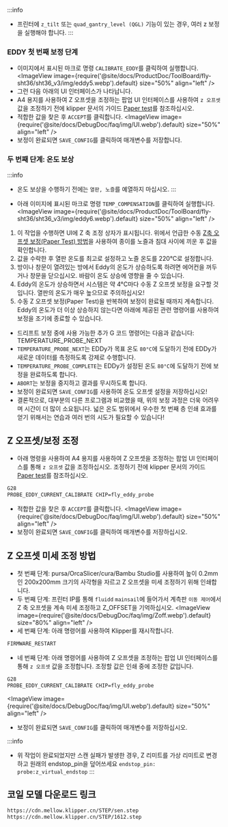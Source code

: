 :::info
* 프린터에 `z_tilt` 또는 `quad_gantry_level (QGL)` 기능이 있는 경우, 여러 z 보정을 실행해야 합니다.
:::

### EDDY 첫 번째 보정 단계
* 이미지에서 표시된 마크로 명령 `CALIBRATE_EDDY`를 클릭하여 실행합니다.
<ImageView image={require('@site/docs/ProductDoc/ToolBoard/fly-sht36/sht36_v3/img/eddy5.webp').default} size="50%" align="left" />
* 그런 다음 아래의 UI 인터페이스가 나타납니다.
* A4 용지를 사용하여 Z 오프셋을 조정하는 팝업 UI 인터페이스를 사용하여 `z 오프셋` 값을 조정하기 전에 klipper 문서의 가이드 [Paper test](https://www.klipper3d.org/Bed_Level.html#the-paper-test)를 참조하십시오.
* 적합한 값을 찾은 후 `ACCEPT`를 클릭합니다.
<ImageView image={require('@site/docs/DebugDoc/faq/img/UI.webp').default} size="50%" align="left" />
* 보정이 완료되면 `SAVE_CONFIG`를 클릭하여 매개변수를 저장합니다.

### 두 번째 단계: 온도 보상
:::info
* 온도 보상을 수행하기 전에는 `열판, 노즐`를 예열하지 마십시오.
:::

* 아래 이미지에 표시된 마크로 명령 `TEMP_COMPENSATION`를 클릭하여 실행합니다.
<ImageView image={require('@site/docs/ProductDoc/ToolBoard/fly-sht36/sht36_v3/img/eddy6.webp').default} size="50%" align="left" />

1. 이 작업을 수행하면 UI에 Z 축 조정 상자가 표시됩니다. 위에서 언급한 수동 [Z축 오프셋 보정(Paper Test) 방법](https://www.klipper3d.org/Bed_Level.html#the-paper-test)을 사용하여 종이를 노즐과 침대 사이에 끼운 후 값을 확인합니다.
2. 값을 수락한 후 열판 온도를 최고로 설정하고 노즐 온도를 220°C로 설정합니다.
3. 방이나 창문이 열려있는 방에서 Eddy의 온도가 상승하도록 하려면 에어컨을 꺼두거나 창문을 닫으십시오. 바람이 온도 상승에 영향을 줄 수 있습니다.
4. Eddy의 온도가 상승하면서 시스템은 약 4°C마다 수동 Z 오프셋 보정을 요구할 것입니다. 열판의 온도가 매우 높으므로 주의하십시오!
5. 수동 Z 오프셋 보정(Paper Test)을 반복하여 보정이 완료될 때까지 계속합니다. Eddy의 온도가 더 이상 상승하지 않는다면 아래에 제공된 관련 명령어를 사용하여 보정을 조기에 종료할 수 있습니다.

* 드리프트 보정 중에 사용 가능한 추가 G 코드 명령어는 다음과 같습니다: TEMPERATURE_PROBE_NEXT
* `TEMPERATURE_PROBE_NEXT`는 EDDy가 목표 온도 `80°C`에 도달하기 전에 EDDy가 새로운 데이터를 측정하도록 강제로 수행합니다.
* `TEMPERATURE_PROBE_COMPLETE`는 EDDy가 설정된 온도 `80°C`에 도달하기 전에 보정을 완료하도록 합니다.
* `ABORT`는 보정을 중지하고 결과를 무시하도록 합니다.
* 보정이 완료되면 `SAVE_CONFIG`를 사용하여 온도 오프셋 설정을 저장하십시오!
* 결론적으로, 대부분의 다른 프로그램과 비교했을 때, 위의 보정 과정은 더욱 어려우며 시간이 더 많이 소요됩니다. 넓은 온도 범위에서 우수한 첫 번째 층 인쇄 효과를 얻기 위해서는 연습과 여러 번의 시도가 필요할 수 있습니다!

## Z 오프셋/보정 조정
* 아래 명령을 사용하여 A4 용지를 사용하여 Z 오프셋을 조정하는 팝업 UI 인터페이스를 통해 `z 오프셋` 값을 조정하십시오. 조정하기 전에 klipper 문서의 가이드 [Paper test](https://www.klipper3d.org/Bed_Level.html#the-paper-test)를 참조하십시오.
```bash
G28
PROBE_EDDY_CURRENT_CALIBRATE CHIP=fly_eddy_probe
```
* 적합한 값을 찾은 후 `ACCEPT`를 클릭합니다.
<ImageView image={require('@site/docs/DebugDoc/faq/img/UI.webp').default} size="50%" align="left" />
* 보정이 완료되면 `SAVE_CONFIG`를 클릭하여 매개변수를 저장하십시오.

## Z 오프셋 미세 조정 방법
* 첫 번째 단계: pursa/OrcaSlicer/cura/Bambu Studio를 사용하여 높이 0.2mm인 200x200mm 크기의 사각형을 자르고 Z 오프셋을 미세 조정하기 위해 인쇄합니다.
* 두 번째 단계: 프린터 IP를 통해 `fluidd` `mainsail`에 들어가서 계측판 `이동 제어`에서 Z 축 오프셋을 계속 미세 조정하고 Z_OFFSET을 기억하십시오.
<ImageView image={require('@site/docs/DebugDoc/faq/img/Zoff.webp').default} size="80%" align="left" />
* 세 번째 단계: 아래 명령어를 사용하여 Klipper를 재시작합니다.
```bash
FIRMWARE_RESTART
```
* 네 번째 단계: 아래 명령어를 사용하여 Z 오프셋을 조정하는 팝업 UI 인터페이스를 통해 `z 오프셋` 값을 조정합니다. 조정할 값은 인쇄 중에 조정한 값입니다.
```bash
G28
PROBE_EDDY_CURRENT_CALIBRATE CHIP=fly_eddy_probe
```
<ImageView image={require('@site/docs/DebugDoc/faq/img/UI.webp').default} size="50%" align="left" />
* 보정이 완료되면 `SAVE_CONFIG`를 클릭하여 매개변수를 저장하십시오.

:::info
* 위 작업이 완료되었지만 스캔 실패가 발생한 경우, Z 리미트를 가상 리미트로 변경하고 원래의 endstop_pin을 덮어쓰세요 `endstop_pin: probe:z_virtual_endstop`
:::

## 코일 모델 다운로드 링크

```bash
https://cdn.mellow.klipper.cn/STEP/sen.step
https://cdn.mellow.klipper.cn/STEP/1612.step
```